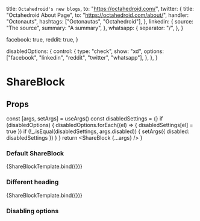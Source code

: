 
  title: `Octahedroid's new blogs`,
  to: "https://octahedroid.com/",
  twitter: {
    title: "Octahedroid About Page",
    to: "https://octahedroid.com/about/",
    handler: "Octonauts",
    hashtags: ["Octonautas", "Octahedroid"],
  },
  linkedin: {
    source: "The source",
    summary: "A summary",
  },
  whatsapp: {
    separator: "/",
  },
}

  facebook: true,
  reddit: true,
}

  disabledOptions: {
    control: {
      type: "check",
      show: "xd",
      options: ["facebook", "linkedin", "reddit", "twitter", "whatsapp"],
    },
  },
}

<Meta title='blocks/ShareBlock' component={ShareBlock} />

# ShareBlock

## Props

<Props of={ShareBlock} />

  const [args, setArgs] = useArgs()
  const disabledSettings = {}
  if (disabledOptions) {
    disabledOptions.forEach((el) => {
      disabledSettings[el] = true
    })
    if (!_.isEqual(disabledSettings, args.disabled)) {
      setArgs({ disabled: disabledSettings })
    }
  }
  return <ShareBlock {...args} />
}

### Default ShareBlock

<Preview>
  <Story name='Default' args={{ config }} argTypes={shareArgTypes}>
    {ShareBlockTemplate.bind({})}
  </Story>
</Preview>

### Different heading

<Preview>
  <Story
    name='Different heading'
    args={{ config, heading: "Comparte:" }}
    argTypes={shareArgTypes}
  >
    {ShareBlockTemplate.bind({})}
  </Story>
</Preview>

### Disabling options

<Preview>
  <Story name='Disabling options'>
    <Section>
      <ShareBlock config={config} disabled={disabled} />
    </Section>
  </Story>
</Preview>
